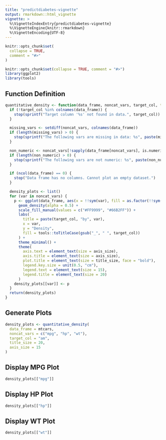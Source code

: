```yaml
---
title: "predictdiabetes-vignette"
output: rmarkdown::html_vignette
vignette: >
  %\VignetteIndexEntry{predictdiabetes-vignette}
  %\VignetteEngine{knitr::rmarkdown}
  %\VignetteEncoding{UTF-8}
---
```


```r
knitr::opts_chunk$set(
  collapse = TRUE,
  comment = "#>"
)
```


```r
knitr::opts_chunk$set(collapse = TRUE, comment = "#>")
library(ggplot2)
library(tools)
```

## Function Definition

```r
quantitative_density <- function(data_frame, noncat_vars, target_col, title_size = 35, axis_size = 30) {
  if (!target_col %in% colnames(data_frame)) {
    stop(sprintf("Target column '%s' not found in data.", target_col))
  }

  missing_vars <- setdiff(noncat_vars, colnames(data_frame))
  if (length(missing_vars) > 0) {
    stop(sprintf("The following vars are missing in data: %s", paste(missing_vars, collapse = ", ")))
  }

  non_numeric <- noncat_vars[!sapply(data_frame[noncat_vars], is.numeric)]
  if (length(non_numeric) > 0) {
    stop(sprintf("The following vars are not numeric: %s", paste(non_numeric, collapse = ", ")))
  }

  if (ncol(data_frame) == 0) {
    stop("Data frame has no columns. Cannot plot an empty dataset.")
  }

  density_plots <- list()
  for (var in noncat_vars) {
    p <- ggplot(data_frame, aes(x = !!sym(var), fill = as.factor(!!sym(target_col)))) +
      geom_density(alpha = 0.5) +
      scale_fill_manual(values = c("#FF9999", "#66B2FF")) +
      labs(
        title = paste(target_col, "by", var),
        x = var,
        y = "Density",
        fill = tools::toTitleCase(gsub("_", " ", target_col))
      ) +
      theme_minimal() +
      theme(
        axis.text = element_text(size = axis_size),
        axis.title = element_text(size = axis_size),
        plot.title = element_text(size = title_size, face = "bold"),
        legend.key.size = unit(0.5, "cm"),
        legend.text = element_text(size = 15),
        legend.title = element_text(size = 20)
      )
    density_plots[[var]] <- p
  }
  return(density_plots)
}
```

## Generate Plots

```r
density_plots <- quantitative_density(
  data_frame = mtcars,
  noncat_vars = c("mpg", "hp", "wt"),
  target_col = "am",
  title_size = 20,
  axis_size = 15
)
```

## Display MPG Plot

```r
density_plots[["mpg"]]
```
## Display HP Plot

```r
density_plots[["hp"]]
```



## Display WT Plot

```r
density_plots[["wt"]]
```
